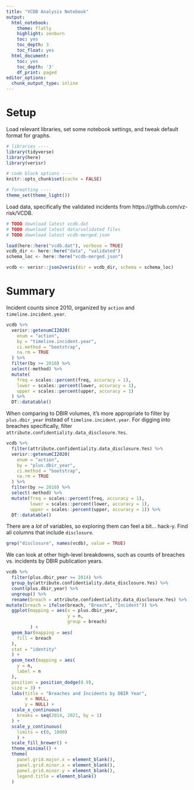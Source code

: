 ```yaml
---
title: "VCDB Analysis Notebook"
output:
  html_notebook:
    theme: flatly
    highlight: zenburn
    toc: yes
    toc_depth: 3
    toc_float: yes
  html_document:
    toc: yes
    toc_depth: '3'
    df_print: paged
editor_options:
  chunk_output_type: inline
---
```


# Setup

Load relevant libraries, set some notebook settings, and tweak default format for graphs.

```r
# libraries ----
library(tidyverse)
library(here)
library(verisr)

# code block options ----
knitr::opts_chunk$set(cache = FALSE)

# formatting ----
theme_set(theme_light())
```

Load data, specifically the validated incidents from https://github.com/vz-risk/VCDB.

```r
# TODO download latest vcdb.dat
# TODO download latest data/validated files
# TODO download latest vcdb-merged.json

load(here::here("vcdb.dat"), verbose = TRUE)
vcdb_dir <- here::here("data", "validated")
schema_loc <- here::here("vcdb-merged.json")

vcdb <- verisr::json2veris(dir = vcdb_dir, schema = schema_loc)
```

# Summary

Incident counts since 2010, organized by `action` and `timeline.incident.year`.

```r
vcdb %>%
  verisr::getenumCI2020(
    enum = "action",
    by = "timeline.incident.year",
    ci.method = "bootstrap",
    na.rm = TRUE
  ) %>%
  filter(by >= 2010) %>%
  select(-method) %>%
  mutate(
    freq = scales::percent(freq, accuracy = 1),
    lower = scales::percent(lower, accuracy = 1),
    upper = scales::percent(upper, accuracy = 1)
  ) %>%
  DT::datatable()
```

When comparing to DBIR volumes, it's more appropriate to filter by `plus.dbir_year` instead of `timeline.incident.year`. For digging into breaches specifically, filter `attribute.confidentiality.data_disclosure.Yes`.

```r
vcdb %>% 
  filter(attribute.confidentiality.data_disclosure.Yes) %>% 
  verisr::getenumCI2020(
    enum = "action",
    by = "plus.dbir_year",
    ci.method = "bootstrap",
    na.rm = TRUE
  ) %>% 
  filter(by >= 2010) %>% 
  select(-method) %>% 
  mutate(freq = scales::percent(freq, accuracy = 1),
         lower = scales::percent(lower, accuracy = 1),
         upper = scales::percent(upper, accuracy = 1)) %>%
  DT::datatable()
```

There are a *lot* of variables, so exploring them can feel a bit... hack-y. Find all columns that include `disclosure`.

```r
grep("disclosure", names(vcdb), value = TRUE)
```

We can look at other high-level breakdowns, such as counts of breaches vs. incidents by DBIR publication years.

```r
vcdb %>%
  filter(plus.dbir_year >= 2014) %>% 
  group_by(attribute.confidentiality.data_disclosure.Yes) %>%
  count(plus.dbir_year) %>%
  ungroup() %>%
  rename(breach = attribute.confidentiality.data_disclosure.Yes) %>% 
mutate(breach = ifelse(breach, "Breach", "Incident")) %>%
  ggplot(mapping = aes(x = plus.dbir_year,
                       y = n,
                       group = breach)
         ) +
  geom_bar(mapping = aes(
    fill = breach
  ),
  stat = "identity"
  ) +
  geom_text(mapping = aes(
    y = n,
    label = n
  ),
  position = position_dodge(0.9),
  size = 3) +
  labs(title = "Breaches and Incidents by DBIR Year", 
       x = NULL, 
       y = NULL) +
  scale_x_continuous(
    breaks = seq(2014, 2021, by = 1)
  ) +
  scale_y_continuous(
    limits = c(0, 1000)
    ) +
  scale_fill_brewer() +
  theme_minimal() +
  theme(
    panel.grid.major.x = element_blank(),
    panel.grid.minor.x = element_blank(),
    panel.grid.minor.y = element_blank(),
    legend.title = element_blank()
  )
```

